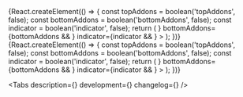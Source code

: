 

<Meta title='Компоненты/Прочие компоненты/IconView' />

<!-- Canvas -->

<Story name='SuperEllipse'>
    {React.createElement(() => {
        const topAddons = boolean('topAddons', false);
        const bottomAddons = boolean('bottomAddons', false);
        const indicator = boolean('indicator', false);
        return (
            <SuperEllipse
                size={select('size', ['20', '24', '32', '40', '48', '64', '80', '128'], '64')}
                backgroundColor={text('backgroundColor', '#f3f4f5')}
                border={boolean('border', false)}
                imageUrl={text('imageUrl', '')}
                topAddons={topAddons && <AlertCircleMIcon color='#2fc26e' />}
                bottomAddons={bottomAddons && <CheckmarkCircleMIcon color='#2fc26e' />}
                indicator={indicator && <Badge view='count' />}
            >
                <SfTouchIdXxlIcon />
            </SuperEllipse>
        );
    })}
</Story>

<Story name='Circle'>
    {React.createElement(() => {
        const topAddons = boolean('topAddons', false);
        const bottomAddons = boolean('bottomAddons', false);
        const indicator = boolean('indicator', false);
        return (
            <Circle
                size={select('size', ['20', '24', '32', '40', '48', '64', '80', '128'], '64')}
                backgroundColor={text('backgroundColor', '#f3f4f5')}
                border={boolean('border', false)}
                imageUrl={text('imageUrl', '')}
                topAddons={topAddons && <AlertCircleMIcon color='#2fc26e' />}
                bottomAddons={bottomAddons && <CheckmarkCircleMIcon color='#2fc26e' />}
                indicator={indicator && <Badge view='count' />}
            >
                <SfTouchIdXxlIcon />
            </Circle>
        );
    })}
</Story>

<!-- Docs -->

<ComponentHeader
    name='IconView'
    version={version}
    package='@alfalab/core-components/icon-view'
    design='https://www.figma.com/file/cdNnkh2QdxuvYLrBm4cubM/Web-%3A%3A-Core-Default-Components?node-id=4397%3A31293'
/>

<Tabs
    description={<Description />}
    development={<Development />}
    changelog={<Changelog />}
/>
